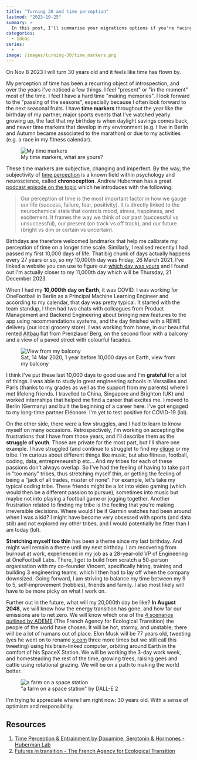 ```yaml
---
title: "Turning 30 and time perception"
lastmod: "2023-10-25"
summary: >
  In this post, I'll summarise your migrations options if you're facing.
categories:
  - Ideas
series:
  -
image: /images/turning-30/time_markers.png
---
```


On Nov 8 2023 I will turn 30 years old and it feels like time has flown by.

My perception of time has been a recurring object of introspection, and over the years I've noticed a few things. I feel "present" or "in the moment" most of the time. I feel I have a hard time "making memories". I look forward to the "passing of the seasons", especially because I often look forward to the next seasonal fruits. I have **time markers** throughout the year like the birthday of my partner, major sports events that I've watched yearly growing up, the fact that my birthday is when daylight savings comes back, and newer time markers that develop in my environment (e.g. I live in Berlin and Autumn became associated to the marathon) or due to my activities (e.g. a race in my fitness calendar).

<figure>
  <img src="/images/turning-30/time_markers.png" alt="My time markers" />
  <figcaption>My time markers, what are yours?</figcaption>
</figure>

These time markers are subjective, changing and imperfect. By the way, the subjectivity of [time perception](https://en.wikipedia.org/wiki/Time_perception) is a known field within psychology and neuroscience, called **chronoception**. Andrew Huberman has a great [podcast episode on the topic](https://youtu.be/8IWDAqodDas?si=WAMaosjhYqMHniU1) which he introduces with the following:

> Our perception of time is the most important factor in how we gauge our life (success, failure, fear, positivity). It is directly linked to the neurochemical state that controls mood, stress, happiness, and excitement. It frames the way we think of our past (successful vs unsuccessful), our present (on track vs off track), and our future (bright vs dim or certain vs uncertain).

Birthdays are therefore welcomed landmarks that help me calibrate my perception of time on a longer time scale. Similarly, I realised recently I had passed my first 10,000 days of life. That big chunk of days actually happens every 27 years or so, so my 10,000th day was Friday, 26 March 2021. I've linked a website you can use to figure out [which day was yours](https://www.timeanddate.com/date/dateadded.html?d1=8&m1=11&y1=1993&type=add&ay=&am=&aw=&ad=10000&rec=) and I found out I'm actually closer to my 11,000th day which will be Thursday, 21 December 2023.

When I had my **10,000th day on Earth**, it was COVID. I was working for OneFootball in Berlin as a Principal Machine Learning Engineer and according to my calendar, that day was pretty typical. It started with the team standup, I then had two chats with colleagues from Product Management and Backend Engineering about bringing new features to the app using recommendations systems, and the day finished with a REWE delivery (our local grocery store). I was working from home, in our beautiful rented [Altbau](https://de.wikipedia.org/wiki/Altbau) flat from Prenzlauer Berg, on the second floor with a balcony and a view of a paved street with colourful facades.

<figure>
  <img src="/images/turning-30/flat_view.jpg" alt="View from my balcony" />
  <figcaption>
    Sat, 14 Mar 2020, 1 year before 10,000 days on Earth, view from my balcony
  </figcaption>
</figure>

I think I've put these last 10,000 days to good use and I'm **grateful** for a lot of things. I was able to study in great engineering schools in Versailles and Paris (thanks to my grades as well as the support from my parents) where I met lifelong friends. I travelled to China, Singapore and Brighton (UK) and worked internships that helped me find a career that excites me. I moved to Berlin (Germany) and built the beginning of a career here. I've got engaged to my long-time partner Eléonore. I'm yet to test positive for COVID-19 (lol).

On the other side, there were a few struggles, and I had to learn to know myself on many occasions. Retrospectively, I'm working on accepting the frustrations that I have from those years, and I'll describe them as the **struggle of youth**. Those are private for the most part, but I'll share one example. I have struggled (and continue to struggle) to find my [clique](https://en.wikipedia.org/wiki/Clique) or my tribe. I'm curious about different things like music, but also fitness, football, coding, data, entrepreneurship etc… And my tribes for each of these passions don't always overlap. So I've had the feeling of having to take part in "too many" tribes, thus stretching myself thin, or getting the feeling of being a "jack of all trades, master of none". For example, let's take my typical coding tribe. These friends might be a lot into video gaming (which would then be a different passion to pursue), sometimes into music but maybe not into playing a football game or jogging together. Another frustration related to finding my tribe is the feeling that you're making irreversible decisions. Where would I be if Garmin watches had been around when I was a kid? I might have become very obsessed with sports (and data still) and not explored my other tribes, and I would potentially be fitter than I am today (lol).

**Stretching myself too thin** has been a theme since my last birthday. And might well remain a theme until my next birthday. I am recovering from burnout at work, experienced in my job as a 28-year-old VP of Engineering at OneFootball Labs. There, I got to build from scratch a 50-person organisation with my co-founder Vincent, specifically hiring, training and building 3 engineering teams, which I then had to lay off when the company downsized. Going forward, I am striving to balance my time between my 9 to 5, self-improvement (hobbies), friends and family. I also most likely will have to be more picky on what I work on.

Further out in the future, what will my 20,000th day be like? **In August 2048**, we will know how the energy transition has gone, and how far our emissions are to net zero. We will know which one of the [4 scenarios outlined by ADEME](https://www.ademe.fr/en/futures-in-transition/) (The French Agency for Ecological Transition) the people of the world have chosen. It will be hot, stormy, and unstable; there will be a lot of humans out of place. Elon Musk will be 77 years old, tweeting (yes he went on to rename [x.com](https://x.com/) three more times but we still call this tweeting) using his brain-linked computer, orbiting around Earth in the comfort of his SpaceX Station. We will be working the 3-day work week, and homesteading the rest of the time, growing trees, raising gees and cattle using rotational grazing. We will be on a path to making the world better.

<figure>
  <img
    src="/images/turning-30/farm_space_dalle.png"
    alt="a farm on a space station"
  />
  <figcaption>"a farm on a space station" by DALL-E 2</figcaption>
</figure>

I'm trying to appreciate where I am right now: 30 years old. With a sense of optimism
and responsibility.

## Resources

1. [Time Perception & Entrainment by Dopamine, Serotonin & Hormones - Huberman Lab](https://www.hubermanlab.com/episode/time-perception-and-entrainment-by-dopamine-serotonin-and-hormones)
1. [Futures in transition - The French Agency for Ecological Transition](https://www.ademe.fr/en/futures-in-transition/)
